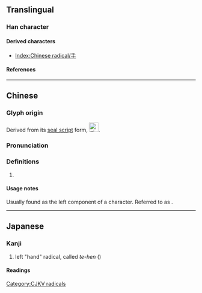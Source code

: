 {{also|才|孑|犭}}
{{character info/new}}
==Translingual==
{{stroke order|type=animate}}

===Han character===
{{Han char|rn=64|rad=手|as=00|sn=3|var=1|four=50000|canj=DM,XXXDM|ids=⿻𬺰㇀}}

====Derived characters====
* [[Index:Chinese radical/手]]

====References====
{{Han ref|kx=0416.291|dkj=11770|dj=0763.020|hdz=31824.011|uh=624C}}

[[Category:CJKV radicals]]

----

==Chinese==
{{zh-forms}}

===Glyph origin===
Derived from its [[w:seal script|seal script]] form, [[File:手-seal.svg|25px]].

===Pronunciation===
{{zh-pron
|m=shǒu
|cat=symbol
}}

===Definitions===
{{zh-hanzi}}

# {{n-g|left radical form of {{zh-l|手}}.}}

====Usage notes====
Usually found as the left component of a character. Referred to as {{zh-l|提手旁|gloss=slanted hand radical}}.

----

==Japanese==

===Kanji===
{{ja-kanji|grade=r|rs=手00}}

# left "hand" radical, called ''te-hen'' ({{ja-l|手偏}})

====Readings====
{{ja-readings
|goon=しゅ<しゆ
|kanon=しゅう<しう
|kanyoon=ず
|kun=てへん-
}}